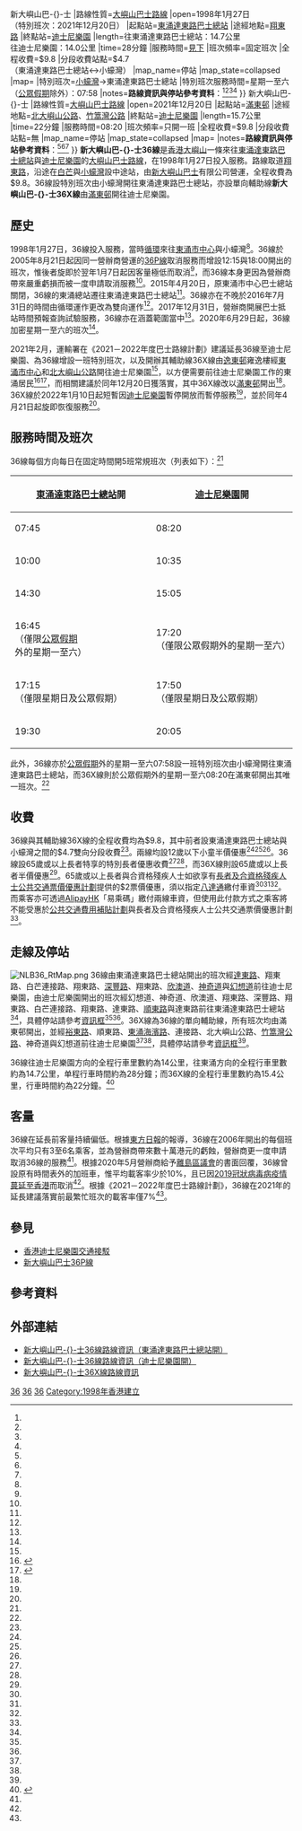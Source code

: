 {{noteTA
|G1=Transport
|G2=Unit
|G3=Medicine
}}
{{Infobox bus route
|路線名稱=新大嶼山巴-{}-士36線
|外文名稱=NLB Route 36
|代表圖像=AD10 NLB 36 29-01-2022(3).jpg
|圖像說明=停靠在迪士尼公共運輸交匯處外的36線巴士
|經營者=新大嶼山巴士{{!}}新大嶼山巴-{}-士
|路線性質=[[大嶼山巴士路線列表|大嶼山巴士路線]]
|open=1998年1月27日<br>（特別班次：2021年12月20日）
|起點站=[[東涌達東路巴士總站|東涌達東路巴士總站]]
|途經地點=[[翔東路|翔東路]]
|終點站=[[迪士尼公共運輸交匯處|迪士尼樂園]]
|length=往東涌達東路巴士總站：14.7公里<br>往迪士尼樂園：14.0公里
|time=28分鐘
|服務時間=[[#服務時間及班次|見下]]
|班次頻率=固定班次
|全程收費=$9.8
|分段收費站點=$4.7<br>（東涌達東路巴士總站↔小蠔灣）
|map_name=停站{{anchor|36線停站}}
|map_state=collapsed
|map={{Routemap
|title bg color=#F9F9F9
|title color=#000000
|collapsible=0
|1=
KBHFa~~[[迪士尼公共運輸交匯處|迪士尼樂園]]
BHF~~[[小蠔灣|小蠔灣]]（特別班次起點）
\BS2+l\BS2+r\
\STRg\BHF(L)f\~~[[小蠔灣濾水廠|小蠔灣濾水廠]]
\STRg\BHF(L)f\~~[[愉景灣隧道|愉景灣隧道]]
\BS2l\BS2r\
BHF~~[[小蠔灣政府維修車廠|政府維修廠]]
BHF~~[[白芒|白芒村]]
\BS2+l\BS2+r\
[[東薈城|東薈城]]! !\BHF(R)g\BHF(L)f\~~[[富東邨#富東廣場|富東廣場]]
\STRg\BHF(L)f\~~[[東涌纜車站|東涌纜車站]]
\BS2l\BS2r\
KBHFe~~[[東涌達東路巴士總站|東涌達東路巴士總站]]
}}
|特別班次=[[小蠔灣|小蠔灣]]→東涌達東路巴士總站
|特別班次服務時間=星期一至六（[[香港節日與公眾假期|公眾假期]]除外）：07:58
|notes='''路線資訊與停站參考資料'''：<ref name="td-20211217"/><ref name="route-20211220a"/><ref name="route-20211220b"/><ref name="len-et-tim"/>
}}
{{Infobox bus route
|路線名稱=新大嶼山巴-{}-士36X線
|外文名稱=NLB Route 36X
|經營者=新大嶼山巴士{{!}}新大嶼山巴-{}-士
|路線性質=[[大嶼山巴士路線列表|大嶼山巴士路線]]
|open=2021年12月20日
|起點站=[[滿東邨巴士總站|滿東邨]]
|途經地點=[[北大嶼山公路|北大嶼山公路]]、[[竹篙灣公路|竹篙灣公路]]
|終點站=[[迪士尼公共運輸交匯處|迪士尼樂園]]
|length=15.7公里
|time=22分鐘
|服務時間=08:20
|班次頻率=只開一班
|全程收費=$9.8
|分段收費站點=無
|map_name=停站{{anchor|36X線停站}}
|map_state=collapsed
|map={{Routemap
|title bg color=#F9F9F9
|title color=#000000
|collapsible=0
|1=
KBHFa~~[[滿東邨巴士總站|滿東邨]]
STRf
BHF~~[[逸東邨|逸東邨]]雍逸樓
STRf
BHF~~[[香港消防局列表#新界西南區|東涌消防局]]
STRf~~（{{SR|8|link=no|size=12px}} [[北大嶼山公路|北大嶼山公路]]；[[竹篙灣公路|竹篙灣公路]]）
KBHFe~~[[迪士尼公共運輸交匯處|迪士尼樂園]]
}}
|notes='''路線資訊與停站參考資料'''：<ref name="td-20211217"/><ref name="route-20211220c"/><ref name="len-et-tim"/>
}}
'''新大嶼山巴-{}-士36線'''是[[香港|香港]][[大嶼山|大嶼山]]一條來往[[東涌達東路巴士總站|東涌達東路巴士總站]]與[[迪士尼公共運輸交匯處|迪士尼樂園]]的[[大嶼山巴士路線列表|大嶼山巴士路線]]，在1998年1月27日投入服務。路線取道[[翔東路|翔東路]]，沿途在[[白芒|白芒]]與[[小蠔灣|小蠔灣]]設中途站，由[[新大嶼山巴士|新大嶼山巴士]]有限公司營運，全程收費為$9.8。36線設特別班次由小蠔灣開往東涌達東路巴士總站，亦設單向輔助線'''新大嶼山巴-{}-士36X線'''由[[滿東邨巴士總站|滿東邨]]開往迪士尼樂園。

==歷史==
1998年1月27日，36線投入服務，當時[[香港循環巴士路線|循環]]來往[[東涌站巴士總站|東涌市中心]]與小蠔灣<ref name="bsi-2010"/>。36線於2005年8月21日起因同一營辦商營運的[[新大嶼山巴士36P線|36P線]]取消服務而增設12:15與18:00開出的班次，惟後者旋即於翌年1月7日起因客量極低而取消<ref name="nlb-0506"/>，而36線本身更因為營辦商帶來嚴重虧損而被一度申請取消服務<ref name="od-20061021"/>。2015年4月20日，原東涌市中心巴士總站關閉，36線的東涌總站遷往東涌達東路巴士總站<ref name="td-20150416"/>。36線亦在不晚於2016年7月31日的時間由循環運作更改為雙向運作<ref name="legco-20170113"/>。2017年12月31日，營辦商開展巴士抵站時間預報查詢試驗服務，36線亦在涵蓋範圍當中<ref name="nlb-20171229"/>。2020年6月29日起，36線加密星期一至六的班次<ref name="nlb-20200625"/>。

2021年2月，運輸署在《2021－2022年度巴士路線計劃》建議延長36線至迪士尼樂園、為36線增設一班特別班次，以及開辦其輔助線36X線由[[逸東邨|逸東邨]]雍逸樓經[[東涌市中心|東涌市中心]]和[[北大嶼山公路|北大嶼山公路]]開往迪士尼樂園<ref name="td-2021FEB"/>，以方便需要前往迪士尼樂園工作的東涌居民<ref>{{cite web|url=https://www.districtcouncils.gov.hk/island/doc/2020_2023/tc/committee_meetings_minutes/TTC/TTCmin0322.pdf|title=離島區議會交通及運輸委員會2021年第一次會議紀錄|page=10-11|date=2021-05-17|access-date=2022-05-31|archive-date=2022-01-08|archive-url=https://web.archive.org/web/20220108013716/https://www.districtcouncils.gov.hk/island/doc/2020_2023/tc/committee_meetings_minutes/TTC/TTCmin0322.pdf|dead-url=no}}</ref><ref>{{cite web|url=https://www.districtcouncils.gov.hk/island/doc/2020_2023/tc/working_groups_minutes/TTCBRWG/TTCBRWGmin0430.pdf|title=離島區議會交通及運輸委員會巴士路線工作小組2021年第一次會議紀錄|page=3|date=2021-10-25|access-date=2022-05-31|archive-date=2022-01-08|archive-url=https://web.archive.org/web/20220108013725/https://www.districtcouncils.gov.hk/island/doc/2020_2023/tc/working_groups_minutes/TTCBRWG/TTCBRWGmin0430.pdf|dead-url=no}}</ref>，而相關建議於同年12月20日獲落實，其中36X線改以[[滿東邨|滿東邨]]開出<ref name="td-20211217"/>。36X線於2022年1月10日起短暫因[[香港迪士尼樂園度假區|迪士尼樂園]]暫停開放而暫停服務<ref name="nlb-20220217"/>，並於同年4月21日起旋即恢復服務<ref name="nlb-20220419"/>。

==服務時間及班次==
36線每個方向每日在固定時間開5班常規班次（列表如下）：<ref name="td-20211217"/>
{| class="wikitable" style="text-align:center"
|-
![[東涌達東路巴士總站|東涌達東路巴士總站]]開!![[迪士尼公共運輸交匯處|迪士尼樂園]]開
|-
|07:45||08:20
|-
|10:00||10:35
|-
|14:30||15:05
|-
|16:45<br>（僅限[[香港節日與公眾假期|公眾假期]]外的星期一至六）||17:20<br>（僅限公眾假期外的星期一至六）
|-
|17:15<br>（僅限星期日及公眾假期）||17:50<br>（僅限星期日及公眾假期）
|-
|19:30||20:05
|}
此外，36線亦於[[香港節日與公眾假期|公眾假期]]外的星期一至六07:58設一班特別班次由小蠔灣開往東涌達東路巴士總站，而36X線則於公眾假期外的星期一至六08:20在滿東邨開出其唯一班次。<ref name="td-20211217"/>

==收費==
36線與其輔助線36X線的全程收費均為$9.8，其中前者設東涌達東路巴士總站與小蠔灣之間的$4.7雙向分段收費<ref name="td-20211217"/>。兩線均設12歲以下小童半價優惠<ref name="route-20211220a"/><ref name="route-20211220b"/><ref name="route-20211220c"/>。36線設65歲或以上長者特享的特別長者優惠收費<ref name="route-20211220a"/><ref name="route-20211220b"/>，而36X線則設65歲或以上長者半價優惠<ref name="route-20211220c"/>。65歲或以上長者與合資格殘疾人士如欲享有[[長者及合資格殘疾人士公共交通票價優惠計劃|長者及合資格殘疾人士公共交通票價優惠計劃]]提供的$2票價優惠，須以指定[[八達通|八達通]]繳付車資<ref name="route-20211220a"/><ref name="route-20211220b"/><ref name="route-20211220c"/>。而乘客亦可透過[[AlipayHK|AlipayHK]]「易乘碼」繳付兩線車資，但使用此付款方式之乘客將不能受惠於[[公共交通費用補貼計劃|公共交通費用補貼計劃]]與長者及合資格殘疾人士公共交通票價優惠計劃<ref name="epay"/>。

==走線及停站==
[[File:NLB36_RtMap.png|thumb]]
36線由東涌達東路巴士總站開出的班次經[[達東路|達東路]]、翔東路、白芒連接路、翔東路、[[深豐路|深豐路]]、翔東路、[[欣澳道|欣澳道]]、[[神奇道|神奇道]]與[[幻想道|幻想道]]前往迪士尼樂園，由迪士尼樂園開出的班次經幻想道、神奇道、欣澳道、翔東路、深豐路、翔東路、白芒連接路、翔東路、達東路、[[順東路|順東路]]與達東路前往東涌達東路巴士總站<ref name="td-20211217"/>，具體停站請參考[[#36線停站|資訊框]]<ref name="route-20211220a"/><ref name="route-20211220b"/>。36X線為36線的單向輔助線，所有班次均由滿東邨開出，並經[[裕東路|裕東路]]、順東路、[[東涌海濱路|東涌海濱路]]、連接路、北大嶼山公路、[[竹篙灣公路|竹篙灣公路]]、神奇道與幻想道前往迪士尼樂園<ref name="td-20211217"/><ref name="td-2021FEB"/>，具體停站請參考[[#36X線停站|資訊框]]<ref name="route-20211220c"/>。

36線往迪士尼樂園方向的全程行車里數約為14公里，往東涌方向的全程行車里數約為14.7公里，单程行車時間約為28分鐘；而36X線的全程行車里數約為15.4公里，行車時間約為22分鐘。<ref name="len-et-tim">{{cite web|url=https://drive.google.com/file/d/1lVENReo5FgG5ITj6V0G0M_os6yEizqny/view?usp=drivesdk|title=Air-Conditioned North Lantau Route No. 36|publisher=NLB Route No. 36|date=2021-12-20|access-date=2022-05-31|archive-date=2022-05-31|archive-url=https://web.archive.org/web/20220531075755/https://drive.google.com/file/d/1lVENReo5FgG5ITj6V0G0M_os6yEizqny/view?usp=drivesdk|dead-url=no}}</ref>

==客量==
36線在延長前客量持續偏低。根據[[東方日報_(香港)|東方日報]]的報導，36線在2006年開出的每個班次平均只有3至6名乘客，並為營辦商帶來數十萬港元的虧蝕，營辦商更一度申請取消36線的服務<ref name="od-20061021"/>。根據2020年5月營辦商給予[[離島區議會|離島區議會]]的書面回覆，36線曾設原有時間表外的加班車，惟平均載客率少於10%，且已因[[2019冠狀病毒病香港疫情|2019冠狀病毒病疫情蔓延至香港]]而取消<ref name="islanddc-2020MAY"/>。根據《2021－2022年度巴士路線計劃》，36線在2021年的延長建議落實前最繁忙班次的載客率僅7%<ref name="td-2021FEB"/>。

==參見==
{{commons category|NLB Route 36}}
*[[香港迪士尼樂園交通接駁|香港迪士尼樂園交通接駁]]
*[[新大嶼山巴士36P線|新大嶼山巴士36P線]]

==參考資料==
{{reflist|30em|refs=
<ref name="bsi-2010">{{cite book|title=二十世紀巴士路線發展史——渡海、離島及機場篇|author=容偉釗|publisher=BSI|year=2010|isbn=9789628414697|url=https://books.google.com.hk/books?id=HkcDaAEACAAJ|access-date=2022-05-22|archive-date=2022-05-22|archive-url=https://web.archive.org/web/20220522062446/https://books.google.com.hk/books?id=HkcDaAEACAAJ|dead-url=no}}</ref>
<ref name="td-20211217">{{cite web|url=https://www.td.gov.hk/filemanager/en/content_13/36%2036X.pdf|title=嶼巴第36號線（東涌達東路巴士總站—迪士尼公共運輸交匯處）服務調整及開辦嶼巴第36X號線（滿東邨巴士總站—迪士尼公共運輸交匯處）|publisher=[[運輸署|運輸署]]|date=2021-12-17|access-date=2022-05-22|archive-date=2021-12-17|archive-url=https://web.archive.org/web/20211217125856/https://www.td.gov.hk/filemanager/en/content_13/36%2036X.pdf|dead-url=no}}</ref>
<ref name="route-20211220a">{{cite web|url=https://www.nlb.com.hk/route/routemap/101|title=嶼巴36線乳豬紙（東涌達東路巴士總站開）|publisher=[[新大嶼山巴士|新大嶼山巴士]]|date=2021-12-20|access-date=2022-05-22|archive-date=2022-03-21|archive-url=https://web.archive.org/web/20220321034516/https://nlb.com.hk/route/routemap/101|dead-url=no}}</ref>
<ref name="route-20211220b">{{cite web|url=https://www.nlb.com.hk/route/routemap/102|title=嶼巴36線乳豬紙（迪士尼樂園開）|publisher=新大嶼山巴士|date=2021-12-20|access-date=2022-05-22|archive-date=2022-03-21|archive-url=https://web.archive.org/web/20220321033923/https://nlb.com.hk/route/routemap/102|dead-url=no}}</ref>
<ref name="route-20211220c">{{cite web|url=https://www.nlb.com.hk/route/routemap/100|title=嶼巴36X線乳豬紙|publisher=新大嶼山巴士|date=2021-12-20|access-date=2022-05-22|dead-url=no|archive-date=2022-03-21|archive-url=https://web.archive.org/web/20220321033549/https://nlb.com.hk/route/routemap/100}}</ref>
<ref name="nlb-0506">{{cite web|url=http://www.newlantaobus.com:80/ftp/nlb_notice/nlb_4.htm|title=最新消息|publisher=新大嶼山巴士|archive-url=https://web.archive.org/web/20070818063804/http://www.newlantaobus.com/ftp/nlb_notice/nlb_4.htm|archive-date=2007-08-18|dead-url=yes|access-date=2022-05-23}}</ref>
<ref name="td-20150416">{{cite web|url=https://www.td.gov.hk/tc/traffic_notices/index_id_41716.html|title=東涌市中心巴士總站和鄰近的旅遊巴士站關閉及東涌臨時巴士總站啟用|publisher=運輸署|date=2015-04-16|access-date=2022-05-23|archive-date=2017-03-07|archive-url=https://web.archive.org/web/20170307132020/http://www.td.gov.hk/tc/traffic_notices/index_id_41716.html|dead-url=no}}</ref>
<ref name="legco-20170113">{{cite web|title=2017年路線表（新大嶼山巴士（1973）有限公司）令|url=https://www.legco.gov.hk/yr16-17/chinese/subleg/negative/2017ln005-c.pdf|date=2017-01-13|publisher=[[香港立法會|香港立法會]]|access-date=2022-05-23|archive-date=2020-12-02|archive-url=https://web.archive.org/web/20201202212023/https://www.legco.gov.hk/yr16-17/chinese/subleg/negative/2017ln005-c.pdf|dead-url=no}}</ref>
<ref name="nlb-20171229">{{cite web|url=https://www.nlb.com.hk/news/detail/138|title=巴士抵站時間預報查詢試驗服務|publisher=新大嶼山巴士|date=2017-12-29|access-date=2022-05-23|archive-date=2022-03-23|archive-url=https://web.archive.org/web/20220323175844/https://nlb.com.hk/news/detail/138|dead-url=no}}</ref>
<ref name="nlb-20200625">{{cite web|url=https://www.nlb.com.hk/news/detail/279|title=嶼巴36號線巴士加強服務|publisher=新大嶼山巴士|date=2020-06-25|access-date=2022-05-23|archive-date=2022-05-12|archive-url=https://web.archive.org/web/20220512132512/https://www.nlb.com.hk/news/detail/279|dead-url=no}}</ref>
<ref name="td-2021FEB">{{cite web|url=https://www.td.gov.hk/filemanager/en/util_uarticle_cp/2021-22_islands_rpp.pdf|title=2021－2022年度離島區巴士路線計劃|publisher=運輸署|year=2021|access-date=2022-05-20|dead-url=no|archive-date=2022-01-30|archive-url=https://web.archive.org/web/20220130220029/https://www.td.gov.hk/filemanager/en/util_uarticle_cp/2021-22_islands_rpp.pdf}}</ref>
<ref name="nlb-20220217">{{cite web|url=http://www.nlb.com.hk/news/detail/371|title=嶼巴36X號線巴士暫停服務|date=2022-02-17|publisher=新大嶼山巴士|access-date=2022-01-10|archive-date=2022-02-21|archive-url=https://web.archive.org/web/20220221193102/http://www.nlb.com.hk/news/detail/371|dead-url=yes}}</ref>
<ref name="nlb-20220419">{{cite web|url=http://www.nlb.com.hk/news/detail/371|title=嶼巴36X號線巴士恢復正常服務|date=2022-04-19|publisher=新大嶼山巴士|access-date=2022-05-23|archive-date=2022-05-21|archive-url=https://web.archive.org/web/20220521204100/http://www.nlb.com.hk/news/detail/371|dead-url=no}}</ref>
<ref name="od-20061021">{{cite news|url=http://orientaldaily.on.cc/archive/20061021/new/new_a53cnt.html|title=嶼巴加價救亡　人手自然流失|date=2006-10-21|dead-url=yes|accessdate=2022-05-23|archive-date=2020-11-29|archive-url=https://web.archive.org/web/20201129174055/http://orientaldaily.on.cc/archive/20061021/new/new_a53cnt.html}}</ref>
<ref name="islanddc-2020MAY">{{cite web|url=https://www.districtcouncils.gov.hk/island/doc/2020_2023/tc/committee_meetings_doc/TTC/18545/TTC_2020_16_wr_TC.pdf|title=有關嶼巴36號線班次及翻新梅窩街市巴士站上蓋的提問（文件T&TC 16/2020號）新大嶼山巴士（一九七三）有限公司的書面回覆|year=2020|publisher=[[離島區議會|離島區議會]]|dead-url=no|access-date=2022-05-23|archive-date=2022-05-23|archive-url=https://web.archive.org/web/20220523031447/https://www.districtcouncils.gov.hk/island/doc/2020_2023/tc/committee_meetings_doc/TTC/18545/TTC_2020_16_wr_TC.pdf}}</ref>
<ref name="epay">{{cite web|url=https://www.nlb.com.hk/news/detail/376|title=嶼巴所有路線接受二維碼電子支付車資|publisher=新大嶼山巴士|date=2022-02-14|access-date=2022-06-08|archive-date=2022-05-28|archive-url=https://web.archive.org/web/20220528074619/https://nlb.com.hk/news/detail/376}}</ref>
}}

==外部連結==
*[https://www.nlb.com.hk/route/detail/101 新大嶼山巴-{}-士36線路線資訊（東涌達東路巴士總站開）] {{Wayback|url=https://www.nlb.com.hk/route/detail/101 |date=20220626042529 }}
*[https://www.nlb.com.hk/route/detail/102 新大嶼山巴-{}-士36線路線資訊（迪士尼樂園開）] {{Wayback|url=https://www.nlb.com.hk/route/detail/102 |date=20220626040623 }}
*[https://www.nlb.com.hk/route/detail/100 新大嶼山巴-{}-士36X線路線資訊] {{Wayback|url=https://www.nlb.com.hk/route/detail/100 |date=20220626041343 }}
{{離島區巴士路線列表}}
{{荃灣區巴士路線列表}}
[[Category:新大嶼山巴士路線|36]]
[[Category:離島區巴士路線|36]]
[[Category:荃灣區巴士路線|36]]
[[Category:1998年香港建立|Category:1998年香港建立]]
{{GA}}